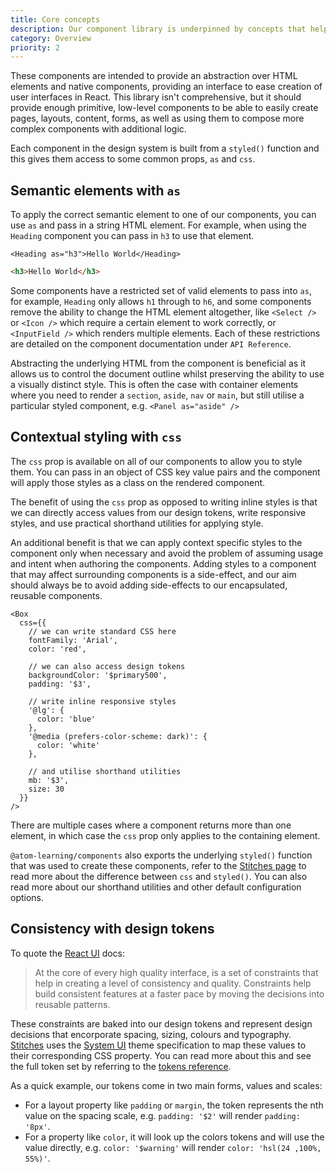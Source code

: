```yaml
---
title: Core concepts
description: Our component library is underpinned by concepts that help with component composition, encapsulated styling and consistent UI
category: Overview
priority: 2
---
```


These components are intended to provide an abstraction over HTML elements and native components, providing an interface to ease creation of user interfaces in React. This library isn't comprehensive, but it should provide enough primitive, low-level components to be able to easily create pages, layouts, content, forms, as well as using them to compose more complex components with additional logic.

Each component in the design system is built from a `styled()` function and this gives them access to some common props, `as` and `css`.

## Semantic elements with `as`

To apply the correct semantic element to one of our components, you can use `as` and pass in a string HTML element. For example, when using the `Heading` component you can pass in `h3` to use that element.

```tsx
<Heading as="h3">Hello World</Heading>
```

```html
<h3>Hello World</h3>
```

Some components have a restricted set of valid elements to pass into `as`, for example, `Heading` only allows `h1` through to `h6`, and some components remove the ability to change the HTML element altogether, like `<Select />` or `<Icon />` which require a certain element to work correctly, or `<InputField />` which renders multiple elements. Each of these restrictions are detailed on the component documentation under `API Reference`.

Abstracting the underlying HTML from the component is beneficial as it allows us to control the document outline whilst preserving the ability to use a visually distinct style. This is often the case with container elements where you need to render a `section`, `aside`, `nav` or `main`, but still utilise a particular styled component, e.g. `<Panel as="aside" />`

## Contextual styling with `css`

The `css` prop is available on all of our components to allow you to style them. You can pass in an object of CSS key value pairs and the component will apply those styles as a class on the rendered component.

The benefit of using the `css` prop as opposed to writing inline styles is that we can directly access values from our design tokens, write responsive styles, and use practical shorthand utilities for applying style.

An additional benefit is that we can apply context specific styles to the component only when necessary and avoid the problem of assuming usage and intent when authoring the components. Adding styles to a component that may affect surrounding components is a side-effect, and our aim should always be to avoid adding side-effects to our encapsulated, reusable components.

```tsx
<Box
  css={{
    // we can write standard CSS here
    fontFamily: 'Arial',
    color: 'red',

    // we can also access design tokens
    backgroundColor: '$primary500',
    padding: '$3',

    // write inline responsive styles
    '@lg': {
      color: 'blue'
    },
    '@media (prefers-color-scheme: dark)': {
      color: 'white'
    },

    // and utilise shorthand utilities
    mb: '$3',
    size: 30
  }}
/>
```

There are multiple cases where a component returns more than one element, in which case the `css` prop only applies to the containing element.

`@atom-learning/components` also exports the underlying `styled()` function that was used to create these components, refer to the [Stitches page](/components/stitches) to read more about the difference between `css` and `styled()`. You can also read more about our shorthand utilities and other default configuration options.

## Consistency with design tokens

To quote the [React UI](https://react-ui.dev/core-concepts/constraints-based-design) docs:

> At the core of every high quality interface, is a set of constraints that help in creating a level of consistency and quality. Constraints help build consistent features at a faster pace by moving the decisions into reusable patterns.

These constraints are baked into our design tokens and represent design decisions that encorporate spacing, sizing, colours and typography. [Stitches](https://stitches.dev) uses the [System UI](https://system-ui.com/theme/) theme specification to map these values to their corresponding CSS property. You can read more about this and see the full token set by referring to the [tokens reference](/theme/tokens).

As a quick example, our tokens come in two main forms, values and scales:

- For a layout property like `padding` or `margin`, the token represents the nth value on the spacing scale, e.g. `padding: '$2'` will render `padding: '8px'`.
- For a property like `color`, it will look up the colors tokens and will use the value directly, e.g. `color: '$warning'` will render `color: 'hsl(24 ,100%, 55%)'`.
